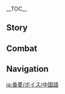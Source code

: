 {{CharacterTabs}}
{{LanguageTabs}}
{{Stub|1={{Meta/VO|rm=1}}}}
__TOC__
==Story==
{{VO/Story
|character           = Xiangling
|language            = zh
|language_s          = zh
|language_t          = zh-tw
|name_s              = 香菱
|name_t              = 香菱

<!-- Hello -->
|vo_01_01_title_s    = 初次见面…
|vo_01_01_title_t    = 初次見面…
|vo_01_01_subtitle   = Hello
|vo_01_01_file       = VO_{language}{character} Hello.ogg
|vo_01_01_tx_s       = 我是来自璃月的厨师香菱，最擅长的是做各种捞…捞，料理…哎呀，练了那么多次，还是会紧张，嘿。
|vo_01_01_tx_t       = 我是來自璃月的廚師香菱，最擅長的是做各種撈…撈，料理…哎呀，練了那麼多次，還是會緊張，嘿。
|vo_01_01_rm         = 

<!-- Chats -->
|vo_02_01_title_s    = 闲聊・点心
|vo_02_01_title_t    = 閒聊・點心
|vo_02_01_subtitle   = Chat: Snacks
|vo_02_01_file       = VO_{language}{character} Chat - Snacks.ogg
|vo_02_01_tx_s       = 要吃点点心休息一下吗？我准备了一箩！
|vo_02_01_tx_t       = 要吃點點心休息一下嗎？我準備了一簍！
|vo_02_01_rm         = 
|vo_02_02_title_s    = 闲聊・火史莱姆
|vo_02_02_title_t    = 閒聊・火史萊姆
|vo_02_02_subtitle   = Chat: Pyro Slime
|vo_02_02_file       = VO_{language}{character} Chat - Pyro Slime.ogg
|vo_02_02_tx_s       = 火史莱姆，是椒盐…还是做成蒜香的好呢？
|vo_02_02_tx_t       = 火史萊姆，是椒鹽…還是做成蒜香的好呢？
|vo_02_02_rm         = 
|vo_02_03_title_s    = 闲聊・觅食
|vo_02_03_title_t    = 閒聊・覓食
|vo_02_03_subtitle   = Chat: Looking for Food
|vo_02_03_file       = VO_{language}{character} Chat - Looking for Food.ogg
|vo_02_03_tx_s       = 嗯，闲着也是闲着，还不如一起找找食材去！
|vo_02_03_tx_t       = 嗯，閒著也是閒著，還不如一起找找食材去
|vo_02_03_rm         = 

<!-- Weather -->
|vo_03_01_title_s    = 下雨的时候・态度
|vo_03_01_title_t    = 下雨的時候・態度
|vo_03_01_subtitle   = When It Rains: Attitude
|vo_03_01_file       = VO_{language}{character} When It Rains - Attitude.ogg
|vo_03_01_tx_s       = 嗯…我不太喜欢雨天。
|vo_03_01_tx_t       = 嗯…我不太喜歡雨天。
|vo_03_01_rm         = 
|vo_03_02_title_s    = 下雨的时候・疏忽
|vo_03_02_title_t    = 下雨的時候・疏忽
|vo_03_02_subtitle   = When It Rains: Negligence
|vo_03_02_file       = VO_{language}{character} When It Rains - Negligence.ogg
|vo_03_02_tx_s       = 我想想…今天有没有晒衣服出去…
|vo_03_02_tx_t       = 我想想…今天有沒有曬衣服出去…
|vo_03_02_rm         = 
|vo_03_03_title_s    = 雨过天晴…
|vo_03_03_title_t    = 雨過天晴…
|vo_03_03_subtitle   = After the Rain
|vo_03_03_file       = VO_{language}{character} After the Rain.ogg
|vo_03_03_tx_s       = 走走走，我带你去找松茸！
|vo_03_03_tx_t       = 走走走，我帶{{MC|你|妳|mc=1}}去找松茸！
|vo_03_03_rm         = 
|vo_03_04_title_s    = 起风的时候…
|vo_03_04_title_t    = 起風的時候…
|vo_03_04_subtitle   = When It's Windy
|vo_03_04_file       = VO_{language}{character} When It's Windy.ogg
|vo_03_04_tx_s       = 风史莱姆最喜欢在这种天气活动，快趁机多收集点儿！我给你做史莱姆沙冰！
|vo_03_04_tx_t       = 風史萊姆最喜歡在這種天氣活動，快趁機多收集點！我給{{MC|你|妳|mc=1}}做史萊姆冰沙！
|vo_03_04_rm_s       = 
|vo_03_04_rm_t       = 

<!-- Greetings -->
|vo_04_01_title_s    = 早上好…
|vo_04_01_title_t    = 早安…
|vo_04_01_subtitle   = Good Morning
|vo_04_01_file       = VO_{language}{character} Good Morning.ogg
|vo_04_01_tx_s       = 来得正好！一起去补充点食材吧？
|vo_04_01_tx_t       = 來得正好！一起去補充點食材吧？
|vo_04_01_rm         = 
|vo_04_02_title_s    = 中午好…
|vo_04_02_title_t    = 午安…
|vo_04_02_subtitle   = Good Afternoon
|vo_04_02_file       = VO_{language}{character} Good Afternoon.ogg
|vo_04_02_tx_s       = 午饭已经做好了，快过来吃哦！啊呜…来晚了可就没了。
|vo_04_02_tx_t       = 午飯已經做好了，快過來吃哦！啊嗚…來晚了可就沒了。
|vo_04_02_rm         = 
|vo_04_03_title_s    = 晚上好…
|vo_04_03_title_t    = 晚上好…
|vo_04_03_subtitle   = Good Evening
|vo_04_03_file       = VO_{language}{character} Good Evening.ogg
|vo_04_03_tx_s       = 要吃夜宵吗？我这正好做了串炭烤岩蜥蜴。哎呀，别盯着了，快尝尝吧！
|vo_04_03_tx_t       = 要吃消夜嗎？我這正好做了串炭烤岩蜥蜴。哎呀，別盯著了，快嚐嚐吧！
|vo_04_03_rm         = 
|vo_04_04_title_s    = 晚安…
|vo_04_04_title_t    = 晚安…
|vo_04_04_subtitle   = Good Night
|vo_04_04_file       = VO_{language}{character} Good Night.ogg
|vo_04_04_tx_s       = 喂…你不会是想背着我偷偷吃什么好东西吧？哦，只是休息啊…嘿嘿，那晚安喔。
|vo_04_04_tx_t       = 喂…{{MC|你|妳|mc=1}}不會是想背著我偷偷吃什麼好東西吧？哦，只是休息啊……嘿嘿，那晚安喔。
|vo_04_04_rm         = 

<!-- About -->
|vo_05_01_title_s    = 关于{name_s}自己…
|vo_05_01_title_t    = 關於{name_t}自己…
|vo_05_01_subtitle   = About {character}
|vo_05_01_file       = VO_{language}{character} About {character}.ogg
|vo_05_01_tx_s       = 你见过蒙德城的龙？有多大？哇，不是吧。那要是做成龙肉排&mdash;&mdash;嗯，该有多棒啊！
|vo_05_01_tx_t       = {{MC|你|妳|mc=1}}見過蒙德城的龍？有多大？哇，不是吧。那要是做成龍肉排&mdash;&mdash;嗯，該有多棒啊！
|vo_05_01_rm         = 

<!-- About Us -->
|vo_06_01_title_s    = 关于我们・长处
|vo_06_01_title_t    = 關於我們・長處
|vo_06_01_subtitle   = About Us: Strengths
|vo_06_01_file       = VO_{language}{character} About Us - Strengths.ogg
|vo_06_01_tx_s       = 虽然比起认路我更擅长做饭，但…不管啦，出门喊我准没错！
|vo_06_01_tx_t       = 雖然比起認路我更擅長做飯，但…不管啦，出門找我準沒錯！
|vo_06_01_rm         = 
|vo_06_02_title_s    = 关于我们・新知识
|vo_06_02_title_t    = 關於我們・新知識
|vo_06_02_subtitle   = About Us: New Knowledge
|vo_06_02_friendship = 6
|vo_06_02_file       = VO_{language}{character} About Us - New Knowledge.ogg
|vo_06_02_tx_s       = 自从认识你，我好像学会了不少料理以外的知识。欸？呃…你问我都有些什么？嗯…嗯…你突然这样问，我又有点想不起来了。算了算了，我原本就不擅长这些，还是给你做两道新菜尝尝吧！
|vo_06_02_tx_t       = 自從認識{{MC|你|妳|mc=1}}，我好像學會了不少料理以外的知識。欸？呃…{{MC|你|妳|mc=1}}問我都有些什麼？嗯…嗯…{{MC|你|妳|mc=1}}突然這樣問，我又有點想不起來了。算了算了，我原本就不擅長這些，還是幫{{MC|你|妳|mc=1}}做兩道新菜嚐嚐吧！
|vo_06_02_rm         = 

<!-- Miscellany I -->
|vo_07_01_title_s    = 关于「神之眼」…
|vo_07_01_title_t    = 關於「神之眼」…
|vo_07_01_subtitle   = About the [[Vision]]
|vo_07_01_friendship = 4
|vo_07_01_file       = VO_{language}{character} About the Vision.ogg
|vo_07_01_tx_s       = 无论什么时候，我都要做出所有人都爱吃的料理。神一定也认为这是正确的事情，才授予了我这个连大师父也没有的「神之眼」…唔，怎么说来着…哦，以资鼓励！
|vo_07_01_tx_t       = 無論什麼時候，我都要做出所有人都愛吃的料理。神一定也認為這是正確的事情，才授予了我這個連大師父也沒有的「神之眼」…唔，怎麼說來著…哦，以玆鼓勵！
|vo_07_01_rm         = 
|vo_07_02_title_s    = 有什么想要分享…
|vo_07_02_title_t    = 有什麼想要分享…
|vo_07_02_subtitle   = Something to Share
|vo_07_02_file       = VO_{language}{character} Something to Share.ogg
|vo_07_02_tx_s       = 如果拉肚子了，喝一杯霓裳花泡的茶就会好的！欸？我懂一点食疗方法也不用奇怪吧！
|vo_07_02_tx_t       = 如果拉肚子了，喝一杯霓裳花泡的茶就會好的！欸？我懂一點食療方法也不用奇怪吧！
|vo_07_02_rm         = 
|vo_07_03_title_s    = 感兴趣的见闻…
|vo_07_03_title_t    = 感興趣的見聞…
|vo_07_03_subtitle   = Interesting Things
|vo_07_03_file       = VO_{language}{character} Interesting Things.ogg
|vo_07_03_tx_s       = 我喜欢洋葱！…我试过十几种切洋葱不会流泪的方法，没一个对我有用。但这也阻止不了我喜欢洋葱！
|vo_07_03_tx_t       = 我喜歡洋蔥！…我試過十幾種切洋蔥不會流淚的方法，沒一個對我有用。但這也阻止不了我喜歡洋蔥！
|vo_07_03_rm         = 

<!-- About Others -->
|vo_08_01_title_s    = 关于白术…
|vo_08_01_title_t    = 關於白朮…
|vo_08_01_subtitle   = About [[Baizhu]]
|vo_08_01_friendship = 4
|vo_08_01_file       = VO_{language}{character} About Baizhu.ogg
|vo_08_01_tx_s       = 嗯？我闻到了雾虚花的香气！是白先生，白先生来帮你看病了吗？你是哪里不舒服，头晕还是胃疼？还是嗓子痒？还是没力气？哦…没生病啊。那还好。不然白先生会给你超&mdash;&mdash;苦的药哦。
|vo_08_01_tx_t       = 嗯？我聞到了霧虛花的香氣！是白先生，白先生來幫{{MC|你|妳|mc=1}}看病了嗎？{{MC|你|妳|mc=1}}是哪裡不舒服，頭暈還是胃痛？還是嗓子癢？還是沒力氣？哦…沒生病啊。那還好。不然白先生會給{{MC|你|妳|mc=1}}超&mdash;&mdash;苦的藥哦。
|vo_08_01_rm         = 

|vo_08_02_title_s    = 关于凝光…
|vo_08_02_title_t    = 關於凝光…
|vo_08_02_subtitle   = About [[Ningguang]]
|vo_08_02_friendship = 4
|vo_08_02_file       = VO_{language}{character} About Ningguang.ogg
|vo_08_02_tx_s       = 哦！刚才那个，是「天权」大人啊…嗯，你凑过来点。再，再过来点。我跟你说哦，她可是一个特别厉害的人，港内的事情她什么都知道。所以，你也要小心一点，不要被她盯上了…
|vo_08_02_tx_t       = 哦！剛才那個，是「天權」大人啊…嗯，{{MC|你|妳|mc=1}}湊過來點。再，再過來點。我跟{{MC|你|妳|mc=1}}說哦，她可是一個特別厲害的人，港內的事情她什麼都知道。所以，{{MC|你|妳|mc=1}}也要小心一點，不要被她盯上了…
|vo_08_02_rm         = 

|vo_08_03_title_s    = 关于胡桃…
|vo_08_03_title_t    = 關於胡桃…
|vo_08_03_subtitle   = About [[Hu Tao]]
|vo_08_03_friendship = 4
|vo_08_03_file       = VO_{language}{character} About Hu Tao.ogg
|vo_08_03_tx_s       = 唔，你是不是也被胡桃欺负过？她老是趁我不注意躲到我后面，这样突然拍我的后背，得逞了还嘿嘿地笑，哼。但我大人大量，看在她每次都会给我带酿梅花做线花糕的份上，才没跟她斤斤计较。
|vo_08_03_tx_t       = 唔，{{MC|你|妳|mc=1}}是不是也被胡桃欺負過？她老是趁我不注意躲到我後面，這樣突然拍我的後背，得逞了還嘿嘿地笑，哼。但我大人大量，看在她每次都會給我帶釀梅花做線花糕的份上，才沒跟她斤斤計較。
|vo_08_03_rm         = 

|vo_08_04_title_s    = 关于迪奥娜…
|vo_08_04_title_t    = 關於迪奧娜…
|vo_08_04_subtitle   = About [[Diona]]
|vo_08_04_friendship = 4
|vo_08_04_file       = VO_{language}{character} About Diona.ogg
|vo_08_04_tx_s       = 清泉镇的迪奥娜！啊啊，听说她能调出特别好喝的酒，我专门拜访过她！想着如果能把调酒的秘方借鉴到料理上，说不定也能做出美味。但是，她给我的秘方，比如啤酒里泡蜥蜴尾巴，蒲公英酒里放小块熏鱼…做出来都不是很好吃。呜，果然还是要靠自己吗？
|vo_08_04_tx_t       = 清泉鎮的迪奧娜！啊啊，聽說她能調出特別好喝的酒，我專門拜訪過她！想著如果能把調酒的秘方借鑒到料理上，說不定也能做出美味。但是，她給我的秘方，比如啤酒裡泡蜥蜴尾巴，蒲公英酒裡放小塊燻魚…做出來都不是很好吃。嗚，果然還是要靠自己嗎？
|vo_08_04_rm         = 

|vo_08_05_title_s    = 关于北斗…
|vo_08_05_title_t    = 關於北斗…
|vo_08_05_subtitle   = About [[Beidou]]
|vo_08_05_friendship = 4
|vo_08_05_file       = VO_{language}{character} About Beidou.ogg
|vo_08_05_tx_s       = 北斗姐姐人特别好！跟着她出去航海的话，每次都能捕获到好多新鲜的食材！章鱼脚拿来煲汤最好，海天青就要用辣椒好好炝一炝。不光北斗姐姐，「南十字」的船员们都很喜欢我做的菜呢。
|vo_08_05_tx_t       = 北斗姐姐人很好！跟著她出去航海的話，每次都能捕獲到好多新鮮的食材！章魚腳拿來煲湯最好，海天青就要用辣椒好好熗一熗。不光北斗姐姐，「南十字」的船員們都很喜歡我做的菜呢。
|vo_08_05_rm_s       = 
|vo_08_05_rm_t       = 

|vo_08_06_title_s    = 关于钟离…
|vo_08_06_title_t    = 關於鍾離…
|vo_08_06_subtitle   = About [[Zhongli]]
|vo_08_06_friendship = 4
|vo_08_06_file       = VO_{language}{character} About Zhongli.ogg
|vo_08_06_tx_s       = 我遇到过不少挑剔的食客，但像钟离先生那种嘴巴上讲究，还能一针见血的，真的就只有他一个！那天我给他上的第一道菜是「椒盐豆腐」，他只尝了一口，就问我用的是什么盐，然后又说什么「不妨试试孤云阁浅海处提炼的海盐吧，它的层次感能够为豆腐赋予更多鲜味」。我试过之后味道真的大有不同。你说，他是不是好厉害！
|vo_08_06_tx_t       = 我遇到過不少挑剔的食客，但像鍾離先生那種嘴巴上講究，還能一針見血的，真的就只有他一個！那天我給他上的第一道菜是「椒鹽豆腐」，他只嘗了一口，就問我用的是什麼鹽，然後又說什麼「不妨試試孤雲閣淺海處提煉的海鹽吧，它的層次感能夠為豆腐賦予更多鮮味」。我試過之後味道真的大有不同。{{MC|你|妳|mc=1}}說，他是不是好厲害！
|vo_08_06_rm         = 

|vo_08_07_title_s    = 关于重云…
|vo_08_07_title_t    = 關於重雲…
|vo_08_07_subtitle   = About [[Chongyun]]
|vo_08_07_friendship = 4
|vo_08_07_file       = VO_{language}{character} About Chongyun.ogg
|vo_08_07_tx_s       = 重云啊，他总是跟着行秋一起来「万民堂」吃饭…呃，或者应该说，是被行秋拖来的？但是重云不吃热食。每次热菜上桌，行秋就会客客气气地说一声「失敬」，然后动起筷子逐一评点起每道菜的美味之处，他那夸得呀，我都想冲过去尝一口！你是没见到重云那种眼神，哈哈哈。还挺有趣的呢，他俩。
|vo_08_07_tx_t       = 重雲啊，他總是跟著行秋一起來「萬民堂」吃飯…呃，或者應該說，是被行秋拖來的？但是重雲不吃熱食。每次熱菜上桌，行秋就會客客氣氣地說一聲「失敬」，然後動起筷子逐一評點起每道菜的美味之處，他那誇得呀，我都想衝過去嘗一口！{{MC|你|妳|mc=1}}是沒見到重雲那種眼神，哈哈哈。還挺有趣的呢，他倆。
|vo_08_07_rm         = 

|vo_08_08_title_s    = 关于甘雨…
|vo_08_08_title_t    = 關於甘雨…
|vo_08_08_subtitle   = About [[Ganyu]]
|vo_08_08_friendship = 4
|vo_08_08_file       = VO_{language}{character} About Ganyu.ogg
|vo_08_08_tx_s       = 甘雨？嗯…啊啊有印象有印象，是那位只吃素食的客人吧！她来「万民堂」的次数不算多，每次都是一个人躲在小角落里不吭声地吃着饭。我嘛，看她孤孤单单有些可怜，就总帮她多舀两大勺菜。没想到，她每次都能全部吃完！真是不可貌相。
|vo_08_08_tx_t       = 甘雨？嗯…啊啊有印象有印象，是那位只吃素食的客人吧！她來「萬民堂」的次數不算多，每次都是一個人躲在小角落裡不吭聲地吃著飯。我嘛，看她孤孤單單有些可憐，就總幫她多舀兩大勺菜。沒想到，她每次都能全部吃完！真是不可貌相。
|vo_08_08_rm         = 

|vo_08_09_title_s    = 关于瑶瑶…
|vo_08_09_title_t    = 關於瑤瑤…
|vo_08_09_subtitle   = About [[Yaoyao]]
|vo_08_09_friendship = 4
|vo_08_09_file       = VO_{language}{character} About Yaoyao.ogg
|vo_08_09_tx_s       = 嘿嘿，她啊，是我引以为豪的小师妹喔！不过呀，她很久没来「万民堂」玩儿了。是大师父放心不下吧…哼，明明生的云来大章鱼那么好吃，瑶瑶上次不光不让我吃，还叫上大师父一起训斥我，呜…有时候真不知道，到底谁才是师姐了。
|vo_08_09_tx_t       = 嘿嘿，她啊，是我引以為豪的小師妹喔！不過呀，她很久沒來「萬民堂」玩了。是大師父放心不下吧…哼，明明生的雲來大章魚那麼好吃，瑤瑤上次不光不讓我吃，還叫上大師父一起訓斥我，嗚…有時候真不知道，到底誰才是師姐了。
|vo_08_09_rm_s       = 
|vo_08_09_rm_t       = 

|vo_08_10_title_s    = 关于辛焱…
|vo_08_10_title_t    = 關於辛焱…
|vo_08_10_subtitle   = About [[Xinyan]]
|vo_08_10_friendship = 4
|vo_08_10_file       = VO_{language}{character} About Xinyan.ogg
|vo_08_10_tx_s       = 辛焱经常来「万民堂」吃夜宵喔！像行秋、重云他们不敢试吃的新品，辛焱就会毫不犹豫地下筷…而且有八成以上的概率喜欢！哎，真是很不错的人呐。
|vo_08_10_tx_t       = 辛焱經常來「萬民堂」吃宵夜喔！像行秋、重雲他們不敢試吃的新品，辛焱就會毫不猶豫地下筷…而且有八成以上的機率喜歡！哎，真是很不錯的人呐。
|vo_08_10_rm         = 

|vo_08_11_title_s    = 关于夜兰…
|vo_08_11_title_t    = 關於夜蘭…
|vo_08_11_subtitle   = About [[Yelan]]
|vo_08_11_friendship = 4
|vo_08_11_file       = VO_{language}{character} About Yelan.ogg
|vo_08_11_tx_s       = 夜兰姐？我当然记得她啦。第一次见面时，我还猜她会喜欢那种清淡的菜式，没想到她是我见过最能吃辣的客人！菜肴里的辣味她觉得不够，居然把绝云椒椒直接嚼来吃！真了不起。
|vo_08_11_tx_t       = 夜蘭姐？我當然記得她啦。第一次見面時，我還猜她會喜歡那種清淡的菜色，沒想到她是我見過最能吃辣的客人！菜餚裡的辣味她覺得不夠，居然把絕雲椒椒直接嚼來吃！真了不起。
|vo_08_11_rm         = 

|vo_08_12_title_s    = 关于嘉明…
|vo_08_12_title_t    = 關於嘉明…
|vo_08_12_subtitle   = About [[Gaming]]
|vo_08_12_friendship = 4
|vo_08_12_file       = VO_{language}{character} About Gaming.ogg
|vo_08_12_tx_s       = 哎呀，知道嘉明要来，我就会早早备上一大壶茶水，方便他涮辣菜。我提议说给他做一份不辣的，但他却摆着手说就喜欢原汁原味的配方…不会错的，那不是客套话，我能分辨出真正食客的眼神！嘿嘿，那我当然也不能让他失望啦！
|vo_08_12_tx_t       = 哎呀，知道嘉明要來，我就會早早備上一大壺茶水，方便他涮辣菜。我提議說幫他做一份不辣的，但他卻擺著手說就喜歡原汁原味的配方…不會錯的，那不是客套話，我能分辨出真正食客的眼神！嘿嘿，那我當然也不能讓他失望啦！
|vo_08_12_rm         = 

|vo_08_13_title_s    = 关于蓝砚…
|vo_08_13_title_t    = 關於藍硯…
|vo_08_13_subtitle   = About [[Lan Yan]]
|vo_08_13_friendship = 4
|vo_08_13_file       = VO_{language}{character} About Lan Yan.ogg
|vo_08_13_tx_s       = 锅巴很喜欢她！第一天见面就不停地跟她握手，不知道的还以为他们认识了很久呢哈哈！我已经蓝师傅约好啦，让她带我去抓昆虫，采野蕈…嘻嘻，等我的新菜创作出来之后，你们都要来吃哦！
|vo_08_13_tx_t       = 鍋巴很喜歡她！第一天見面就不停地跟她握手，不知道的話還以為他們認識很久了呢哈哈！我已經藍師傅約好啦，讓她帶我去抓昆蟲、採野蕈…嘻嘻，等我的新菜創作出來之後，{{MC|m=你|f=妳}}們都要來吃哦！
|vo_08_13_rm         = 

<!-- More About -->
|vo_09_01_title_s    = 想要了解{name_s}・其一
|vo_09_01_title_t    = 想要了解{name_t}・其一
|vo_09_01_subtitle   = More About {character}: I
|vo_09_01_file       = VO_{language}{character} More About {character} - 01.ogg
|vo_09_01_tx_s       = 烤鸽子肉，来两串？哎呀~尝尝嘛。加了我的独门秘方，绝对跟其他家的不一样！
|vo_09_01_tx_t       = 烤鴿子肉，來兩串？哎呀~嚐嚐嘛。加了我的獨門秘方，絕對跟其他家的不一樣！
|vo_09_01_rm         = 
|vo_09_02_title_s    = 想要了解{name_s}・其二
|vo_09_02_title_t    = 想要了解{name_t}・其二
|vo_09_02_subtitle   = More About {character}: II
|vo_09_02_friendship = 3
|vo_09_02_file       = VO_{language}{character} More About {character} - 02.ogg
|vo_09_02_tx_s       = 大师父教我的枪法，很厉害吧？你想学的话我也可以教给你哦！不过说到这个…要是你愿意跟我学厨就好了！我的这些技巧和配方，要流传得远远的才好呢。
|vo_09_02_tx_t       = 大師父教我的槍法，很厲害吧？{{MC|你|妳|mc=1}}想學的話我也可以教給{{MC|你|妳|mc=1}}喔！不過說到這個…要是{{MC|你|妳|mc=1}}願意跟我學廚就好了！我的這些技巧和配方，要流傳得遠遠的才好呢。
|vo_09_02_rm         = 
|vo_09_03_title_s    = 想要了解{name_s}・其三
|vo_09_03_title_t    = 想要了解{name_t}・其三
|vo_09_03_subtitle   = More About {character}: III
|vo_09_03_friendship = 4
|vo_09_03_file       = VO_{language}{character} More About {character} - 03.ogg
|vo_09_03_tx_s       = 问我的愿望吗？那当然是要创造全新的新菜系！璃菜和月菜都是有极限的。哦，关键一定在于辣味吧！事不宜迟，让我爆炒个锅巴辣椒给你尝尝！
|vo_09_03_tx_t       = 問我的願望嗎？那當然是要創造全新的新菜系！璃菜和月菜都是有極限的。喔，關鍵一定在於辣味吧！事不宜遲，讓我爆炒個鍋巴辣椒給{{MC|你|妳|mc=1}}嚐嚐！
|vo_09_03_rm         = 
|vo_09_04_title_s    = 想要了解{name_s}・其四
|vo_09_04_title_t    = 想要了解{name_t}・其四
|vo_09_04_subtitle   = More About {character}: IV
|vo_09_04_friendship = 5
|vo_09_04_file       = VO_{language}{character} More About {character} - 04.ogg
|vo_09_04_tx_s       = 嗯！我看你已经快被我的厨艺征服了嘛~是时候给你品尝我苦心研制的新菜品了&mdash;&mdash;七彩琉璃大煎饼。喏喏，这薄薄一层蛋皮里面包着红色的松鼠火腿，橙色的胡萝卜，黄色的太阳蛙肉，绿色的嘟嘟莲，蓝色的蝴蝶翅膀…呃？真的不想吃吗？
|vo_09_04_tx_t       = 嗯！我看{{MC|你|妳|mc=1}}已經快被我的廚藝征服了嘛~是時候給{{MC|你|妳|mc=1}}品嚐我苦心研製的新菜品了——七彩琉璃大煎餅。喏喏，這薄薄一層蛋皮裡面包著紅色的松鼠火腿，橙色的胡蘿蔔，黃色的太陽蛙肉，綠色的嘟嘟蓮，藍色的蝴蝶翅膀…呃？真的不想吃嗎？
|vo_09_04_rm         = 
|vo_09_05_title_s    = 想要了解{name_s}・其五
|vo_09_05_title_t    = 想要了解{name_t}・其五
|vo_09_05_subtitle   = More About {character}: V
|vo_09_05_friendship = 6
|vo_09_05_file       = VO_{language}{character} More About {character} - 05.ogg
|vo_09_05_tx_s       = 我…有点想不明白，明明以前睡一觉就好了的，这可不是我的风格。啊呀，不行！还是让你来想吧！嗯…我很想让你一直试吃我的新菜，但不知道从什么时候起，如果你吃坏了肚子，我也会特别难受。我，我到底该怎么办呢？
|vo_09_05_tx_t       = 我…有點想不明白，明明以前睡一覺就好了的，這可不是我的風格。啊呀，不行！還是讓{{MC|你|妳|mc=1}}來想吧！嗯…我很想讓{{MC|你|妳|mc=1}}一直試吃我的新菜，但不知道從什麼時候起，如果{{MC|你|妳|mc=1}}吃壞了肚子，我也會特別難受。我，我到底該怎麼辦呢？
|vo_09_05_rm         = 
|vo_10_01_title_s    = {name_s}的爱好…
|vo_10_01_title_t    = {name_t}的愛好…
|vo_10_01_subtitle   = {character}'s Hobbies
|vo_10_01_file       = VO_{language}{character} Hobbies.ogg
|vo_10_01_tx_s       = 看着点哦！像这样烧热一锅油，然后，把去掉翅膀的晶蝶这样放下去炸…哎呀你别走啊，超香的啦！
|vo_10_01_tx_t       = 看著點喔！像這樣燒熱一鍋油，然後，把去掉翅膀的晶蝶這樣放下去炸…哎呀{{MC|你|妳|mc=1}}別走啊，超香的啦！
|vo_10_01_rm         = 
|vo_10_02_title_s    = {name_s}的烦恼…
|vo_10_02_title_t    = {name_t}的煩惱…
|vo_10_02_subtitle   = {character}'s Troubles
|vo_10_02_file       = VO_{language}{character} Troubles.ogg
|vo_10_02_tx_s       = 呜，史莱姆滑蘑菇一份也没卖出去。就因为卖相不好吗？口感明明很棒的呀…
|vo_10_02_tx_t       = 嗚，史萊姆滑蘑菇一份也沒賣出去。就因為賣相不好嗎？口感明明很棒的呀…
|vo_10_02_rm         = 
|vo_10_03_title_s    = 喜欢的食物…
|vo_10_03_title_t    = 喜歡的食物…
|vo_10_03_subtitle   = Favorite Food
|vo_10_03_file       = VO_{language}{character} Favorite Food.ogg
|vo_10_03_tx_s       = 喜欢的食物呀，嘿，那当然是尚且不知道味道的新菜啦！欸，我这样回答很狡猾？呜，明明说的是实话嘛。
|vo_10_03_tx_t       = 喜歡的食物呀，嘿，那當然是尚且不知道味道的新菜啦！欸，我這樣回答很狡猾？嗚，明明說的是實話嘛。
|vo_10_03_rm         = 
|vo_10_04_title_s    = 讨厌的食物…
|vo_10_04_title_t    = 討厭的食物…
|vo_10_04_subtitle   = Least Favorite Food
|vo_10_04_file       = VO_{language}{character} Least Favorite Food.ogg
|vo_10_04_tx_s       = 我是不会对食物有什么偏见的！只有不合适的做法，没有不合格的食物！
|vo_10_04_tx_t       = 我是不會對食物有什麼偏見的！只有不合適的做法，沒有不合格的食物！
|vo_10_04_rm         = 

<!-- Receiving a Gift -->
|vo_11_01_title_s    = 收到赠礼・其一
|vo_11_01_title_t    = 收到贈禮・其一
|vo_11_01_subtitle   = Receiving a Gift: I
|vo_11_01_file       = VO_{language}{character} Receiving a Gift - 01.ogg
|vo_11_01_tx_s       = 哇，这就是…「噼咔」的味道！
|vo_11_01_tx_t       = 哇，這就是…「噼咔」的味道！
|vo_11_01_rm         = 
|vo_11_02_title_s    = 收到赠礼・其二
|vo_11_02_title_t    = 收到贈禮・其二
|vo_11_02_subtitle   = Receiving a Gift: II
|vo_11_02_file       = VO_{language}{character} Receiving a Gift - 02.ogg
|vo_11_02_tx_s       = 嗯，你做菜真有一套。下次就换我来露两手吧。
|vo_11_02_tx_t       = 嗯，{{MC|你|妳|mc=1}}做菜真有一套。下次就換我來露兩手吧。
|vo_11_02_rm         = 
|vo_11_03_title_s    = 收到赠礼・其三
|vo_11_03_title_t    = 收到贈禮・其三
|vo_11_03_subtitle   = Receiving a Gift: III
|vo_11_03_file       = VO_{language}{character} Receiving a Gift - 03.ogg
|vo_11_03_tx_s       = 难道是做法的问题吗？总觉得哪里怪怪的…
|vo_11_03_tx_t       = 難道是做法的問題嗎？總覺得哪裡怪怪的…
|vo_11_03_rm         = 

<!-- Birthday -->
|vo_12_01_title_s    = 生日…
|vo_12_01_title_t    = 生日…
|vo_12_01_subtitle   = Birthday
|vo_12_01_file       = VO_{language}{character} Birthday.ogg
|vo_12_01_tx_s       = 啊，找到你了！快来，我给你做了一整桌的菜喔！嘿嘿，不用急着夸我，先等你尝过味道再慢慢说吧！
|vo_12_01_tx_t       = 啊，找到{{MC|你|妳|mc=1}}了！快來，我給{{MC|你|妳|mc=1}}做了一整桌的菜喔！嘿嘿，不用急著誇我，先等{{MC|你|妳|mc=1}}嘗過味道再慢慢說吧！
|vo_12_01_rm         = 

<!-- Feelings About Ascension -->
|vo_13_01_title_s    = 突破的感受・起
|vo_13_01_title_t    = 突破的感受・起
|vo_13_01_subtitle   = Feelings About Ascension: Intro
|vo_13_01_ascension  = 1
|vo_13_01_file       = VO_{language}{character} Feelings About Ascension -  01.ogg
|vo_13_01_tx_s       = 呼哇~！好爽！全身上下都充满了力量！
|vo_13_01_tx_t       = 呼哇~！好爽！全身上下都充滿了力量！
|vo_13_01_rm         = 
|vo_13_02_title_s    = 突破的感受・承
|vo_13_02_title_t    = 突破的感受・承
|vo_13_02_subtitle   = Feelings About Ascension: Building Up
|vo_13_02_ascension  = 2
|vo_13_02_file       = VO_{language}{character} Feelings About Ascension -  02.ogg
|vo_13_02_tx_s       = 嘿、哈！好！一拳就能把野物打晕…保证食材新鲜！
|vo_13_02_tx_t       = 嘿、哈！好！一拳就能把野物打暈…保證食材新鮮！
|vo_13_02_rm         = 
|vo_13_03_title_s    = 突破的感受・转
|vo_13_03_title_t    = 突破的感受・轉
|vo_13_03_subtitle   = Feelings About Ascension: Climax
|vo_13_03_ascension  = 4
|vo_13_03_file       = VO_{language}{character} Feelings About Ascension -  03.ogg
|vo_13_03_tx_s       = 有这种力量的话…终于可以…不好，口水要流下来了！
|vo_13_03_tx_t       = 有這種力量的話…終於可以…不好，口水要流下來了！
|vo_13_03_rm         = 
|vo_13_04_title_s    = 突破的感受・合
|vo_13_04_title_t    = 突破的感受・合
|vo_13_04_subtitle   = Feelings About Ascension: Conclusion
|vo_13_04_ascension  = 6
|vo_13_04_file       = VO_{language}{character} Feelings About Ascension -  04.ogg
|vo_13_04_tx_s       = 父亲曾经说过：「想做出十分的菜肴，就要投入十二分的热情。」我懂的、我懂的！能走到今天这个地步，一定是因为有你付出了十二分的热情陪我练习。嗯，那我也要再加倍…用再加倍的热情来回应你！
|vo_13_04_tx_t       = 父親曾經說過：「想做出十分的菜餚，就要投入十二分的熱情。」我懂的、我懂的！能走到今天這個地步，一定是因為有{{MC|你|妳|mc=1}}付出了十二分的熱情陪我練習。嗯，那我也要再加倍…用再加倍的熱情來回應{{MC|你|妳|mc=1}}！
|vo_13_04_rm         = 
|vo_13_04_tl         = 
}}

==Combat==
{{Combat VO
|character           = Xiangling
|language            = zh

<!-- Elemental Skill -->
|skill_1_tx_s        = 锅巴，喷火！
|skill_1_tx_t        = 鍋巴，噴火！
|skill_1_rm          = 
|skill_2_tx_s        = 热和热和嘛。
|skill_2_tx_t        = 熱和熱和嘛。
|skill_2_rm          = 
|skill_3_tx_s        = 开锅了开锅了！
|skill_3_tx_t        = 開鍋了開鍋了！
|skill_3_rm          = 

<!-- Elemental Burst -->
|burst_1_tx_s        = 嘿…哈！
|burst_1_tx_t        = 嘿…哈！
|burst_1_rm          = 
|burst_2_tx_s        = 讲不通，就打扁咯！
|burst_2_tx_t        = 講不通，就打扁囉！
|burst_2_rm          = 
|burst_3_tx_s        = 见识下师父的枪法！
|burst_3_tx_t        = 見識一下師父的槍法！
|burst_3_rm_s        = 
|burst_3_rm_t        = 

<!-- Sprint Start -->
|sprint-s_1_tx_s     = 跑起来跑起来！
|sprint-s_1_tx_t     = 跑起來跑起來！
|sprint-s_1_rm       = 
|sprint-s_2_file     = Sprint Start 02,Sprint Start 03,Sprint Start 04

<!-- Sprint End -->
|sprint-e_1_tx_s     = 肚子岔气了…
|sprint-e_1_tx_t     = 肚子岔氣了…
|sprint-e_1_rm       = 

<!-- Deploying Wind Glider -->
|glider_1_file       = Deploying Wind Glider 01,Deploying Wind Glider 02,Deploying Wind Glider 03

<!-- Opening Treasure Chest -->
|chest_1_tx_s        = 是新的食材！
|chest_1_tx_t        = 是新的食材！
|chest_1_rm          = 
|chest_2_tx_s        = 大丰收大丰收！
|chest_2_tx_t        = 大豐收大豐收！
|chest_2_rm          = 
|chest_3_tx_s        = 我会物尽其用！
|chest_3_tx_t        = 我會物盡其用！
|chest_3_rm          = 

<!-- Low HP -->
|low-hp_1_tx_s       = 呜，今天的食材好凶啊。
|low-hp_1_tx_t       = 嗚，今天的食材好凶啊。
|low-hp_1_rm         = 
|low-hp_2_tx_s       = 哎呀，疼疼疼…
|low-hp_2_tx_t       = 哎呀，痛痛痛…
|low-hp_2_rm         = 
|low-hp_3_tx_s       = 我是不是惹了个了不得的家伙！
|low-hp_3_tx_t       = 我是不是惹了個不得了的傢伙！
|low-hp_3_rm         = 

<!-- Ally Low HP -->
|ally-low-hp_1_tx_s  = 别着急，歇会儿再打吧？
|ally-low-hp_1_tx_t  = 別著急，歇會兒再打吧？
|ally-low-hp_1_rm    = 
|ally-low-hp_2_tx_s  = 快回来！
|ally-low-hp_2_tx_t  = 快回來！
|ally-low-hp_2_rm    = 

<!-- Fallen -->
|fallen_1_tx_s       = 搞砸了呢…
|fallen_1_tx_t       = 搞砸了呢…
|fallen_1_rm         = 
|fallen_2_tx_s       = 突然…好渴啊…
|fallen_2_tx_t       = 突然…好渴啊…
|fallen_2_rm         = 
|fallen_3_tx_s       = 是不是…连累你了…
|fallen_3_tx_t       = 是不是…連累{{MC|你|妳|mc=1}}了…
|fallen_3_rm         = 

<!-- Light Hit Taken -->
|hit-l_1_file        = Light Hit Taken 02
|hit-l_1_tx_s        = 不要打我…
|hit-l_1_tx_t        = 不要打我…
|hit-l_1_rm          = 
|hit-l_2_file        = Light Hit Taken 01,Light Hit Taken 03,Light Hit Taken 04,Light Hit Taken 05,Light Hit Taken 06

<!-- Heavy Hit Taken -->
|hit-h_1_tx_s        = 救命啊，食材打人啦！
|hit-h_1_tx_t        = 救命啊，食材打人啦！
|hit-h_1_rm          = 
|hit-h_2_tx_s        = 还挺疼的唔…
|hit-h_2_tx_t        = 還滿痛的唔…
|hit-h_2_rm          = 
|hit-h_3_file        = Heavy Hit Taken 03,Heavy Hit Taken 04,Heavy Hit Taken 05,Heavy Hit Taken 06

<!-- Joining Party -->
|join_1_tx_s         = 佐料带全了！
|join_1_tx_t         = 佐料帶全了！
|join_1_rm           = 
|join_2_tx_s         = 长枪磨亮了！
|join_2_tx_t         = 長槍磨亮了！
|join_2_rm           = 
|join_3_tx_s         = 一刻都不想多等！
|join_3_tx_t         = 一刻都不想多等！
|join_3_rm           = 

<!-- Character Idles -->
|idle_1_file         = Standby 01, Standby 02

<!-- Light Attack -->
|atk-l_1_file        = Light Attack 01,Light Attack 02,Light Attack 03,Light Attack 04,Light Attack 05,Light Attack 06

<!-- Mid Attack -->
|atk-m_1_file        = Mid Attack 01,Mid Attack 02

<!-- Heavy Attack -->
|atk-h_1_file        = Heavy Attack 01,Heavy Attack 02

<!-- Climbing -->
|climb_1_file        = Climbing 01,Climbing 02,Climbing 03,Climbing 04,Climbing 05

<!-- Climbing Breath -->
|climb-b_1_file      = Climbing Breath 01,Climbing Breath 02,Climbing Breath 03,Climbing Breath 04,Climbing Breath 05

<!-- Jumping -->
|jump_1_file         = Jumping 01,Jumping 02,Jumping 03,Jumping 04,Jumping 05
}}

==Navigation==
{{Character Navbox|VO-ZH}}

[[ja:香菱/ボイス/中国語]]